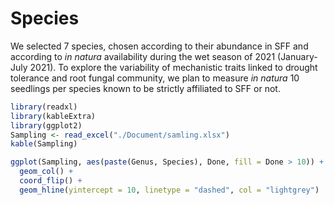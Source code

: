 # Species

We selected 7 species, chosen according to their abundance in SFF and according to *in natura* availability during the wet season of 2021 (January-July 2021). To explore the variability of mechanistic traits linked to drought tolerance and root fungal community, we plan to measure *in natura* 10 seedlings per species known to be strictly affiliated to SFF or not.

```r
library(readxl)
library(kableExtra)
library(ggplot2)
Sampling <- read_excel("./Document/samling.xlsx")
kable(Sampling)

ggplot(Sampling, aes(paste(Genus, Species), Done, fill = Done > 10)) +
  geom_col() +
  coord_flip() +
  geom_hline(yintercept = 10, linetype = "dashed", col = "lightgrey")

```
